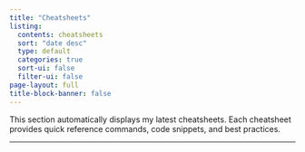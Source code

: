 ```yaml
---
title: "Cheatsheets"
listing:
  contents: cheatsheets
  sort: "date desc"
  type: default
  categories: true
  sort-ui: false
  filter-ui: false
page-layout: full
title-block-banner: false
---
```


This section automatically displays my latest cheatsheets. Each cheatsheet provides quick reference commands, code snippets, and best practices.

---
